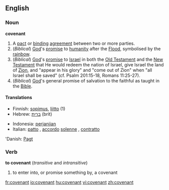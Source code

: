 ==English==
===Noun===
'''covenant'''
#A [[pact]] or [[binding]] [[agreement]] between two or more parties.
#(''Biblical'') [[God]]'s [[promise]] to [[humanity]] after the [[Flood]], symbolised by the [[rainbow]].
#(''Biblical'') [[God]]'s [[promise]] to [[Israel]] in both the [[Old Testament]] and the [[New Testament]] that He would redeem the nation of Israel, give Israel the land of [[Zion]], and "appear in his glory" and "come out of Zion" when "all Israel shall be saved" (cf. Psalm 201:15-18, Romans 11:25-27).
#(''Biblical'') [[God]]'s general promise of salvation to the faithful as taught in the [[Bible]].

====Translations====
{{top}}
*Finnish: [[sopimus]], [[liitto]] (1)
*Hebrew: [[ברית]] (brit) {{f}}
{{mid}}
*Indonesia: [[perjanjian]]
*Italian: [[patto]] {{m}}, [[accordo]] [[solenne]] {{m}}, [[contratto]] {{m}}
{{bottom}}
'Danish: [[Pagt]]

===Verb===
'''to covenant'''  (''transitive'' and ''intransitive'')
# to enter into, or promise something by, a covenant

[[fr:covenant]]
[[io:covenant]]
[[hu:covenant]]
[[vi:covenant]]
[[zh:covenant]]